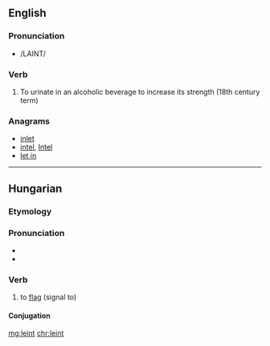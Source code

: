 ==English==

===Pronunciation===
* /LAINT/

===Verb===
{{en-verb}}

# To urinate in an alcoholic beverage to increase its strength (18th century term)

===Anagrams===
* [[inlet#English|inlet]]
* [[intel#English|intel]], [[Intel#English|Intel]]
* [[let in#English|let in]]

----

==Hungarian==

===Etymology===
{{hu-prefix|le|int}}

===Pronunciation===
* {{hu-IPA}}
* {{hyphenation|le|int|lang=hu}}

===Verb===
{{hu-verb}}

# {{lb|hu|transitive}} to [[flag]] (signal to)

====Conjugation====
{{hu-conj-ek|lei|n|t}}

[[mg:leint]]
[[chr:leint]]